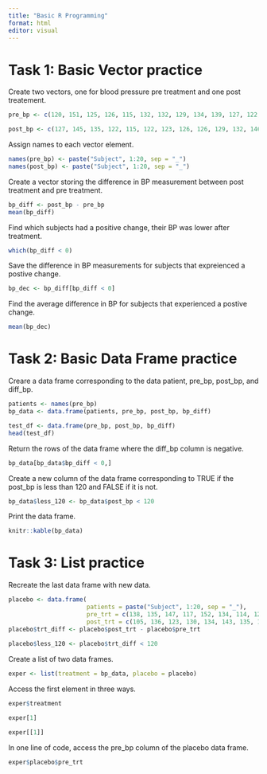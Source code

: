 ```yaml
---
title: "Basic R Programming"
format: html
editor: visual
---
```


# Task 1: Basic Vector practice

Create two vectors, one for blood pressure pre treatment and one post treatement.
```r
pre_bp <- c(120, 151, 125, 126, 115, 132, 132, 129, 134, 139, 127, 122, 127, 135, 133, 128, 147, 138, 140, 132)

post_bp <- c(127, 145, 135, 122, 115, 122, 123, 126, 126, 129, 132, 146, 120, 114, 121, 120, 128, 120, 133, 115)
```

Assign names to each vector element.
```r
names(pre_bp) <- paste("Subject", 1:20, sep = "_")
names(post_bp) <- paste("Subject", 1:20, sep = "_")
```

Create a vector storing the difference in BP measurement between post treatment and pre treatment.
```r
bp_diff <- post_bp - pre_bp
mean(bp_diff)
```
Find which subjects had a positive change, their BP was lower after treatment.
```r
which(bp_diff < 0)

```

Save the difference in BP measurements for subjects that expreienced a postive change.
```r
bp_dec <- bp_diff[bp_diff < 0]
```

Find the average difference in BP for subjects that experienced a postive change.
```r
mean(bp_dec)
```
# Task 2: Basic Data Frame practice

Creare a data frame corresponding to the data patient, pre_bp, post_bp, and diff_bp.

```r
patients <- names(pre_bp)
bp_data <- data.frame(patients, pre_bp, post_bp, bp_diff)

test_df <- data.frame(pre_bp, post_bp, bp_diff)
head(test_df)
```
Return the rows of the data frame where the diff_bp column is negative.
```r
bp_data[bp_data$bp_diff < 0,]
```
Create a new column of the data frame corresponding to TRUE if the post_bp is less than 120 and FALSE if it is not.
```r
bp_data$less_120 <- bp_data$post_bp < 120
```

Print the data frame.
```r
knitr::kable(bp_data)

```

# Task 3: List practice

Recreate the last data frame with new data.

```r
placebo <- data.frame(
                      patients = paste("Subject", 1:20, sep = "_"), 
                      pre_trt = c(138, 135, 147, 117, 152, 134, 114, 121, 131, 130),
                      post_trt = c(105, 136, 123, 130, 134, 143, 135, 139, 120,124))
placebo$trt_diff <- placebo$post_trt - placebo$pre_trt
                      
placebo$less_120 <- placebo$trt_diff < 120
```

Create a list of two data frames.
```r
exper <- list(treatment = bp_data, placebo = placebo)
```

Access the first element in three ways.
```r
exper$treatment
```
```r
exper[1]
```

```r
exper[[1]]
```

 In one line of code, access the pre_bp column of the placebo data frame.
```r
exper$placebo$pre_trt
```

